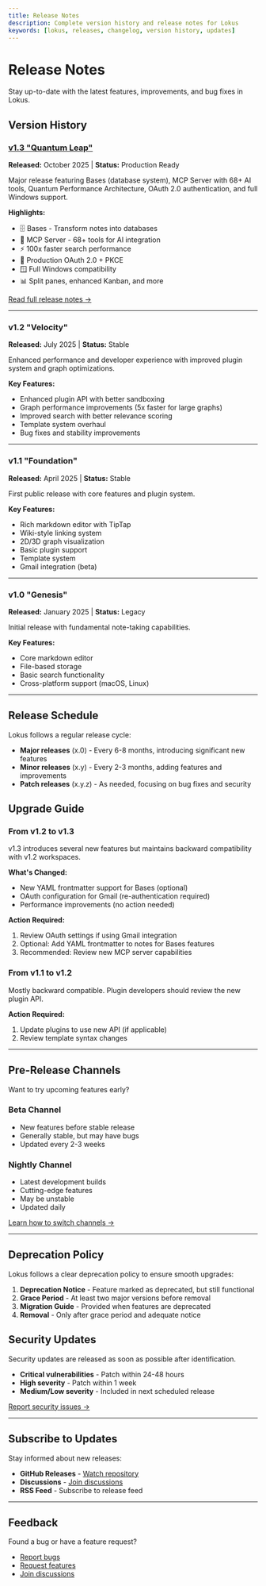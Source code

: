 ```yaml
---
title: Release Notes
description: Complete version history and release notes for Lokus
keywords: [lokus, releases, changelog, version history, updates]
---
```


# Release Notes

Stay up-to-date with the latest features, improvements, and bug fixes in Lokus.

## Version History

### [v1.3 "Quantum Leap"](/releases/v1.3)
**Released:** October 2025 | **Status:** Production Ready

Major release featuring Bases (database system), MCP Server with 68+ AI tools, Quantum Performance Architecture, OAuth 2.0 authentication, and full Windows support.

**Highlights:**
- 🗄️ Bases - Transform notes into databases
- 🤖 MCP Server - 68+ tools for AI integration
- ⚡ 100x faster search performance
- 🔐 Production OAuth 2.0 + PKCE
- 🪟 Full Windows compatibility
- 📊 Split panes, enhanced Kanban, and more

[Read full release notes →](/releases/v1.3)

---

### v1.2 "Velocity"
**Released:** July 2025 | **Status:** Stable

Enhanced performance and developer experience with improved plugin system and graph optimizations.

**Key Features:**
- Enhanced plugin API with better sandboxing
- Graph performance improvements (5x faster for large graphs)
- Improved search with better relevance scoring
- Template system overhaul
- Bug fixes and stability improvements

---

### v1.1 "Foundation"
**Released:** April 2025 | **Status:** Stable

First public release with core features and plugin system.

**Key Features:**
- Rich markdown editor with TipTap
- Wiki-style linking system
- 2D/3D graph visualization
- Basic plugin support
- Template system
- Gmail integration (beta)

---

### v1.0 "Genesis"
**Released:** January 2025 | **Status:** Legacy

Initial release with fundamental note-taking capabilities.

**Key Features:**
- Core markdown editor
- File-based storage
- Basic search functionality
- Cross-platform support (macOS, Linux)

---

## Release Schedule

Lokus follows a regular release cycle:

- **Major releases** (x.0) - Every 6-8 months, introducing significant new features
- **Minor releases** (x.y) - Every 2-3 months, adding features and improvements
- **Patch releases** (x.y.z) - As needed, focusing on bug fixes and security

## Upgrade Guide

### From v1.2 to v1.3

v1.3 introduces several new features but maintains backward compatibility with v1.2 workspaces.

**What's Changed:**
- New YAML frontmatter support for Bases (optional)
- OAuth configuration for Gmail (re-authentication required)
- Performance improvements (no action needed)

**Action Required:**
1. Review OAuth settings if using Gmail integration
2. Optional: Add YAML frontmatter to notes for Bases features
3. Recommended: Review new MCP server capabilities

### From v1.1 to v1.2

Mostly backward compatible. Plugin developers should review the new plugin API.

**Action Required:**
1. Update plugins to use new API (if applicable)
2. Review template syntax changes

---

## Pre-Release Channels

Want to try upcoming features early?

### Beta Channel
- New features before stable release
- Generally stable, but may have bugs
- Updated every 2-3 weeks

### Nightly Channel
- Latest development builds
- Cutting-edge features
- May be unstable
- Updated daily

[Learn how to switch channels →](/getting-started/installation#release-channels)

---

## Deprecation Policy

Lokus follows a clear deprecation policy to ensure smooth upgrades:

1. **Deprecation Notice** - Feature marked as deprecated, but still functional
2. **Grace Period** - At least two major versions before removal
3. **Migration Guide** - Provided when features are deprecated
4. **Removal** - Only after grace period and adequate notice

## Security Updates

Security updates are released as soon as possible after identification.

- **Critical vulnerabilities** - Patch within 24-48 hours
- **High severity** - Patch within 1 week
- **Medium/Low severity** - Included in next scheduled release

[Report security issues →](https://github.com/lokus-ai/lokus/security)

---

## Subscribe to Updates

Stay informed about new releases:

- **GitHub Releases** - [Watch repository](https://github.com/lokus-ai/lokus)
- **Discussions** - [Join discussions](https://github.com/lokus-ai/lokus/discussions)
- **RSS Feed** - Subscribe to release feed

---

## Feedback

Found a bug or have a feature request?

- [Report bugs](https://github.com/lokus-ai/lokus/issues/new?template=bug_report.md)
- [Request features](https://github.com/lokus-ai/lokus/issues/new?template=feature_request.md)
- [Join discussions](https://github.com/lokus-ai/lokus/discussions)
